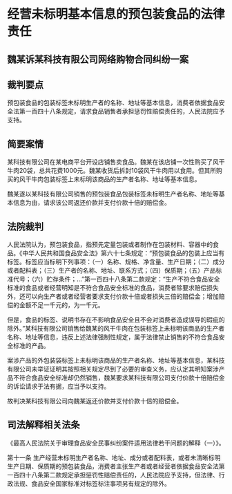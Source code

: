 # 经营未标明基本信息的预包装食品的法律责任

  

## 魏某诉某科技有限公司网络购物合同纠纷一案

## 裁判要点

预包装食品的包装标签未标明生产者的名称、地址等基本信息，消费者依据食品安全法第一百四十八条规定，请求食品销售者承担惩罚性赔偿责任的，人民法院应予支持。

## 简要案情

某科技有限公司在某电商平台开设店铺售卖食品。魏某在该店铺一次性购买了风干牛肉20袋，总共花费1000元。魏某收货后拆封10袋风干牛肉用以食用。但其所购买的风干牛肉包装标签上未标明该商品的生产者名称、地址等基本信息。

魏某遂以某科技有限公司销售的预包装食品包装标签未标明生产者名称、地址等基本信息为由，请求该公司返还价款并支付价款十倍的赔偿金。

## 法院裁判

人民法院认为，预包装食品，指预先定量包装或者制作在包装材料、容器中的食品。《中华人民共和国食品安全法》第六十七条规定：“预包装食品的包装上应当有标签。标签应当标明下列事项：（一）名称、规格、净含量、生产日期；（二）成分或者配料表；（三）生产者的名称、地址、联系方式；（四）保质期；（五）产品标准代号；（六）贮存条件；…”第一百四十八条第二款规定：“生产不符合食品安全标准的食品或者经营明知是不符合食品安全标准的食品，消费者除要求赔偿损失外，还可以向生产者或者经营者要求支付价款十倍或者损失三倍的赔偿金；增加赔偿的金额不足一千元的，为一千元。

但是，食品的标签、说明书存在不影响食品安全且不会对消费者造成误导的瑕疵的除外。”某科技有限公司销售给魏某的风干牛肉在包装标签上未标明该商品的生产者名称、地址等信息，违反上述法律强制性规定，属于法律禁止销售的不符合食品安全标准的产品。

案涉产品的外包装袋标签上未标明该商品的生产者名称、地址等基本信息，某科技有限公司未举证证明其按照相关规定尽到了必要的审查义务，应认定其明知案涉产品不符合食品安全标准却仍然销售，魏某要求某科技有限公司支付价款十倍赔偿金的诉讼请求于法有据，应当予以支持。

故判决某科技有限公司向魏某返还价款并支付价款十倍的赔偿金。

## 司法解释相关法条

《最高人民法院关于审理食品安全民事纠纷案件适用法律若干问题的解释（一）》。

第十一条 生产经营未标明生产者名称、地址、成分或者配料表，或者未清晰标明生产日期、保质期的预包装食品，消费者主张生产者或者经营者依据食品安全法第一百四十八条第二款规定承担惩罚性赔偿责任的，人民法院应予支持，但法律、行政法规、食品安全国家标准对标签标注事项另有规定的除外。